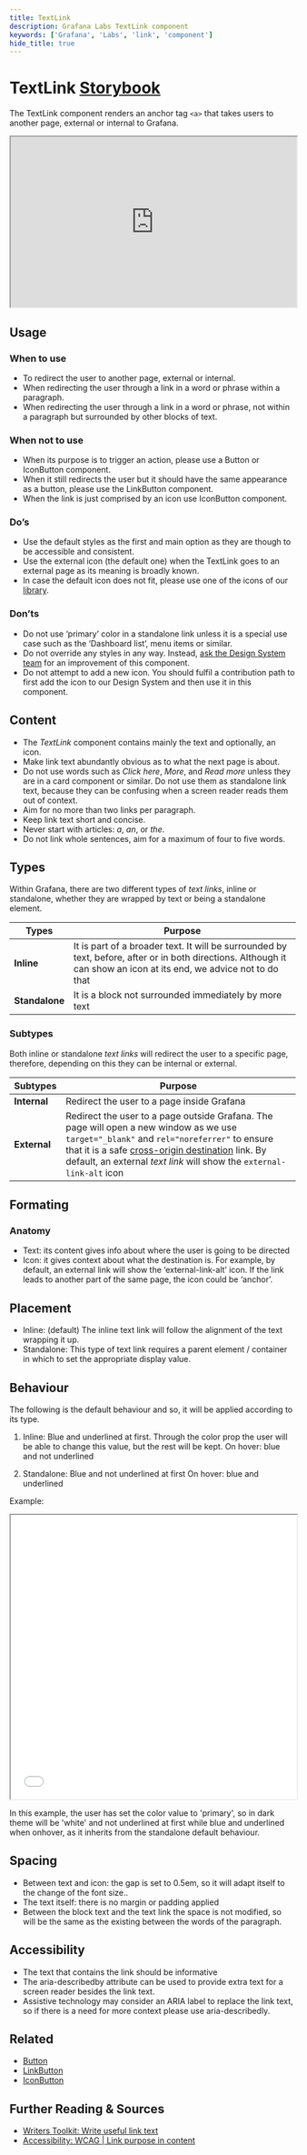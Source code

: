 ```yaml
---
title: TextLink
description: Grafana Labs TextLink component
keywords: ['Grafana', 'Labs', 'link', 'component']
hide_title: true
---
```



# TextLink <Badge text='ready' color='green'></Badge> <a href='https://developers.grafana.com/ui/latest/index.html?path=/docs/general-textlink--docs' target='_blank' className='header-links'>Storybook <Icon name="external-link-alt"/> </a>

The TextLink component renders an anchor tag `<a>` that takes users to another page, external or internal to Grafana. 

<iframe
  src="https://developers.grafana.com/ui/latest/index.html?path=/story/general-textlink--basic"
  width="100%"
  height="300px"
></iframe>

## Usage

### When to use
- To redirect the user to another page, external or internal.<br/>
- When redirecting the user through a link in a word or phrase within a paragraph. <br/>
- When redirecting the user through a link in a word or phrase, not within a paragraph but surrounded by other blocks of text.<br/>

### When not to use
- When its purpose is to trigger an action, please use a Button or IconButton component.<br/>
- When it still redirects the user but it should have the same appearance as a button, please use the LinkButton component.<br/>
- When the link is just comprised by an icon use IconButton component.<br/>

### Do’s
- Use the default styles as the first and main option as they are though to be accessible and consistent.<br/>
- Use the external icon (the default one) when the TextLink goes to an external page as its meaning is broadly known.<br/>
- In case the default icon does not fit, please use one of the icons of our [library](https://developers.grafana.com/ui/latest/index.html?path=/story/docs-overview-icon--icons-overview).<br/>

### Don’ts
- Do not use ‘primary’ color in a standalone link unless it is a special use case such as the ‘Dashboard list’, menu items or similar.<br/>
- Do not override any styles in any way. Instead, [ask the Design System team](https://internal-ops-us-east-0.grafana.net/design-system/contributing) for an improvement of this component.<br/>
- Do not attempt to add a new icon. You should fulfil a contribution path to first add the icon to our Design System and then use it in this component.<br/>


## Content
- The _TextLink_ component contains mainly the text and optionally, an icon.
- Make link text abundantly obvious as to what the next page is about.
- Do not use words such as _Click here_, _More_, and _Read more_ unless they are in a card component or similar. Do not use them as standalone link text, because they can be confusing when a screen reader reads them out of context.
- Aim for no more than two links per paragraph.
- Keep link text short and concise.
- Never start with articles: _a_, _an_, or _the_.
- Do not link whole sentences, aim for a maximum of four to five words.

## Types

Within Grafana, there are two different types of _text links_, inline or standalone, whether they are wrapped by text or being a standalone element. 

| Types               | Purpose                                                |
| ------------------- | ------------------------------------------------------ |
| **Inline**          | It is part of a broader text. It will be surrounded by text, before, after or in both directions. Although it can show an icon at its end, we advice not to do that |
| **Standalone**      | It is a block not surrounded immediately by more text |


### Subtypes
Both inline or standalone _text links_ will redirect the user to a specific page, therefore, depending on this they can be internal or external.

| Subtypes            | Purpose                                                |
| ------------------- | ------------------------------------------------------ |
| **Internal**        | Redirect the user to a page inside Grafana |
| **External**        | Redirect the user to a page outside Grafana. The page will open a new window as we use `target="_blank"` and `rel="noreferrer"` to ensure that it is a safe [cross-origin destination](https://developer.chrome.com/docs/lighthouse/best-practices/external-anchors-use-rel-noopener/) link. By default, an external _text link_ will show the `external-link-alt` icon |



## Formating
### Anatomy
- Text: its content gives info about where the user is going to be directed
- Icon: it gives context about what the destination is. For example, by default, an external link will show the ‘external-link-alt’ icon. If the link leads to another part of the same page, the icon could be ‘anchor’.

## Placement
- Inline: (default) The inline text link will follow the alignment of the text wrapping it up.
- Standalone: This type of text link requires a parent element / container in which to set the appropriate display value.


## Behaviour
The following is the default behaviour and so, it will be applied according to its type.
1. Inline: 
Blue and underlined at first. Through the color prop the user will be able to change this value, but the rest will be kept. 
On hover: blue and not underlined
	
2. Standalone:
Blue and not underlined at first
On hover: blue and underlined

Example: 
<iframe
  src="/story/general-textlink--basic&args=weight:!undefined;color:primary"
  width="100%"
  height="500px"
></iframe>

In this example, the user has set the color value to 'primary', so in dark theme will be 'white' and not underlined at first while blue and underlined when onhover, as it inherits from the standalone default behaviour.

## Spacing
- Between text and icon: the gap is set to 0.5em, so it will adapt itself to the change of the font size..
- The text itself: there is no margin or padding applied
- Between the block text and the text link the space is not modified, so will be the same as the existing between the words of the paragraph.


## Accessibility
- The text that contains the link should be informative 
- The aria-describedby attribute can be used to provide extra text for a screen reader besides the link text. 
- Assistive technology may consider an ARIA label to replace the link text, so if there is a need for more context please use aria-describedly.


## Related
- [Button](https://developers.grafana.com/ui/latest/index.html?path=/story/buttons-button--basic)
- [LinkButton](https://developers.grafana.com/ui/latest/index.html?path=/docs/buttons-button--basic)
- [IconButton](https://developers.grafana.com/ui/latest/index.html?path=/story/buttons-iconbutton--basic)

## Further Reading & Sources
- [Writers Toolkit: Write useful link text](https://grafana.com/docs/writers-toolkit/writing-guide/useful-link-text/)
- [Accessibility: WCAG | Link purpose in content](https://www.w3.org/WAI/WCAG21/Understanding/link-purpose-in-context.html)